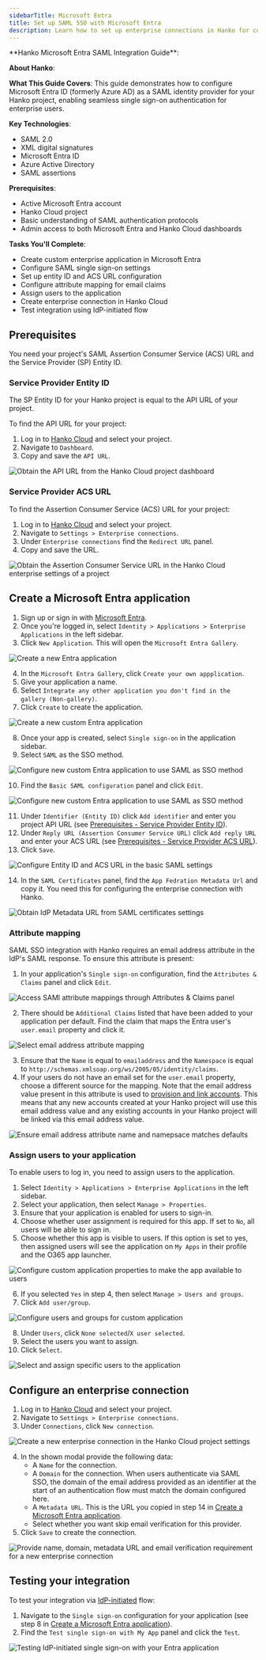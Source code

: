 ```yaml
---
sidebarTitle: Microsoft Entra
title: Set up SAML SSO with Microsoft Entra
description: Learn how to set up enterprise connections in Hanko for customers using Microsoft Entra as SAML identity provider.
---
```



<div class="hidden">
**Hanko Microsoft Entra SAML Integration Guide**:

**About Hanko**:
<HankoAbout />

**What This Guide Covers**: This guide demonstrates how to configure Microsoft Entra ID (formerly Azure AD) as a SAML identity provider for your Hanko project, enabling seamless single sign-on authentication for enterprise users.

**Key Technologies**:
- SAML 2.0
- XML digital signatures
- Microsoft Entra ID
- Azure Active Directory
- SAML assertions

**Prerequisites**:
- Active Microsoft Entra account
- Hanko Cloud project
- Basic understanding of SAML authentication protocols
- Admin access to both Microsoft Entra and Hanko Cloud dashboards

**Tasks You'll Complete**: 
- Create custom enterprise application in Microsoft Entra
- Configure SAML single sign-on settings
- Set up entity ID and ACS URL configuration
- Configure attribute mapping for email claims
- Assign users to the application
- Create enterprise connection in Hanko Cloud
- Test integration using IdP-initiated flow
</div>

## Prerequisites

You need your project's SAML Assertion Consumer Service (ACS) URL and the Service Provider (SP) Entity ID.

### Service Provider Entity ID

The SP Entity ID for your Hanko project is equal to the API URL of your project.

To find the API URL for your project:

1. Log in to [Hanko Cloud](https://cloud.hanko.io) and select your project.
2. Navigate to `Dashboard`.
3. Copy and save the `API URL`.

<Frame>
    <img
        src="/images/saml/hanko-console-api-url.png"
        alt="Obtain the API URL from the Hanko Cloud project dashboard"
        width={500}
        style={{ borderRadius: "0.5rem" }}
    />
</Frame>

### Service Provider ACS URL

To find the Assertion Consumer Service (ACS) URL for your project:

1. Log in to [Hanko Cloud](https://cloud.hanko.io) and select your project.
2. Navigate to `Settings > Enterprise connections`.
3. Under `Enterprise connections` find the `Redirect URL` panel.
4. Copy and save the URL.

<Frame>
    <img
        src="/images/saml/hanko-console-acs-url.png"
        alt="Obtain the Assertion Consumer Service URL in the Hanko Cloud enterprise settings of a project"
        width={500}
        style={{ borderRadius: "0.5rem" }}
    />
</Frame>

## Create a Microsoft Entra application

1. Sign up or sign in with [Microsoft Entra](https://entra.microsoft.com/).
2. Once you're logged in, select `Identity > Applications > Enterprise Applications` in the left sidebar.
3. Click `New Application`. This will open the `Microsoft Entra Gallery`.

<Frame>
    <img
        src="/images/saml/entra/entra-new-application.png"
        alt="Create a new Entra application"
        width={500}
        style={{ borderRadius: "0.5rem" }}
    />
</Frame>

4. In the `Microsoft Entra Gallery`, click `Create your own appplication`.
5. Give your application a name.
6. Select `Integrate any other application you don't find in the gallery (Non-gallery)`.
7. Click `Create` to create the application.

<Frame>
    <img
        src="/images/saml/entra/entra-create-new-application-custom.png"
        alt="Create a new custom Entra application"
        width={500}
        style={{ borderRadius: "0.5rem" }}
    />
</Frame>

8. Once your app is created, select `Single sign-on` in the application sidebar.
9. Select `SAML` as the SSO method.

<Frame>
    <img
        src="/images/saml/entra/entra-configure-custom-application-sso.png"
        alt="Configure new custom Entra application to use SAML as SSO method"
        width={500}
        style={{ borderRadius: "0.5rem" }}
    />
</Frame>

10. Find the `Basic SAML configuration` panel and click `Edit`.

<Frame>
    <img
        src="/images/saml/entra/entra-configure-custom-application-sso-configuration.png"
        alt="Configure new custom Entra application to use SAML as SSO method"
        width={500}
        style={{ borderRadius: "0.5rem" }}
    />
</Frame>

11. Under `Identifier (Entity ID)` click `Add identifier` and enter you project API URL
    (see [Prerequisites - Service Provider Entity ID](#service-provider-entity-id)).
12. Under `Reply URL (Assertion Consumer Service URL)` click `Add reply URL` and enter your ACS URL
    (see [Prerequisites - Service Provider ACS URL](#service-provider-acs-url)).
13. Click `Save`.

<Frame>
    <img
        src="/images/saml/entra/entra-configure-custom-application-sso-configuration-basic.png"
        alt="Configure Entity ID and ACS URL in the basic SAML settings"
        width={500}
        style={{ borderRadius: "0.5rem" }}
    />
</Frame>

14. In the `SAML Certificates` panel, find the `App Fedration Metadata Url` and copy it. You need this for
configuring the enterprise connection with Hanko.

<Frame>
    <img
        src="/images/saml/entra/entra-custom-application-metadata-url.png"
        alt="Obtain IdP Metadata URL from SAML certificates settings"
        width={500}
        style={{ borderRadius: "0.5rem" }}
    />
</Frame>

### Attribute mapping

SAML SSO integration with Hanko requires an email address attribute in the IdP's SAML response. To ensure this attribute is present:

1. In your application's `Single sign-on` configuration, find the `Attributes & Claims` panel and click `Edit`.

<Frame>
    <img
        src="/images/saml/entra/entra-custom-application-attributes.png"
        alt="Access SAMl attribute mappings through Attributes & Claims panel"
        width={500}
        style={{ borderRadius: "0.5rem" }}
    />
</Frame>

2. There should be `Additional Claims` listed that have been added to your application per default. Find the claim that
maps the Entra user's `user.email` property and click it.

<Frame>
    <img
        src="/images/saml/entra/entra-custom-application-attributes-details.png"
        alt="Select email address attribute mapping"
        width={500}
        style={{ borderRadius: "0.5rem" }}
    />
</Frame>

3. Ensure that the `Name` is equal to `emailaddress` and the `Namespace` is equal
   to `http://schemas.xmlsoap.org/ws/2005/05/identity/claims`.
4. If your users do not have an email set for the `user.email` property, choose a different source for the
   mapping. Note that the email address value present in this attribute is used to
   [provision and link accounts](/guides/enterprise-sso/introduction#account-provisioning-and-linking).
   This means that any new accounts created at your Hanko project will use this email address value and any existing
   accounts in your Hanko project will be linked via this email address value.

<Frame>
    <img
        src="/images/saml/entra/entra-custom-application-attributes-email.png"
        alt="Ensure email address attribute name and namepsace matches defaults"
        width={500}
        style={{ borderRadius: "0.5rem" }}
    />
</Frame>

### Assign users to your application

To enable users to log in, you need to assign users to the application.

1. Select `Identity > Applications > Enterprise Applications` in the left sidebar.
2. Select your application, then select `Manage > Properties`.
3. Ensure that your application is enabled for users to sign-in.
4. Choose whether user assignment is required for this app. If set to `No`, all users will be able to sign in.
5. Choose whether this app is visible to users. If this option is set to yes, then assigned users will see the
application on `My Apps` in their profile and the O365 app launcher.

<Frame>
    <img
        src="/images/saml/entra/entra-custom-application-properties.png"
        alt="Configure custom application properties to make the app available to users"
        width={500}
        style={{ borderRadius: "0.5rem" }}
    />
</Frame>

6. If you selected `Yes` in step 4, then select `Manage > Users and groups`.
7. Click `Add user/group`.

<Frame>
    <img
        src="/images/saml/entra/entra-custom-application-users-and-groups.png"
        alt="Configure users and groups for custom application"
        width={500}
        style={{ borderRadius: "0.5rem" }}
    />
</Frame>

8. Under `Users`, click `None selected`/`X user selected`.
9. Select the users you want to assign.
10. Click `Select`.

<Frame>
    <img
        src="/images/saml/entra/entra-custom-application-users-and-groups-2.png"
        alt="Select and assign specific users to the application"
        width={500}
        style={{ borderRadius: "0.5rem" }}
    />
</Frame>


## Configure an enterprise connection

1. Log in to [Hanko Cloud](https://cloud.hanko.io) and select your project.
2. Navigate to `Settings > Enterprise connections`.
3. Under `Connections`, click `New connection`.

<Frame>
    <img
        src="/images/saml/hanko-console-new-saml-connection.png"
        alt="Create a new enterprise connection in the Hanko Cloud project settings"
        width={500}
        style={{ borderRadius: "0.5rem" }}
    />
</Frame>

4. In the shown modal provide the following data:
   -  A `Name` for the connection.
   -  A `Domain` for the connection. When users authenticate via SAML SSO, the domain of the email
      address provided as an identifier at the start of an authentication flow must match the domain configured here.
   -  A `Metadata URL`. This is the URL you copied in step 14 in [Create a Microsoft Entra application](#create-a-microsoft-entra-application).
   -  Select whether you want skip email verification for this provider.
5. Click `Save` to create the connection.

<Frame>
    <img
        src="/images/saml/hanko-console-new-saml-connection-data.png"
        alt="Provide name, domain, metadata URL and email verification requirement for a new enterprise connection"
        width={500}
        style={{ borderRadius: "0.5rem" }}
    />
</Frame>

## Testing your integration

To test your integration via [IdP-initiated](/guides/enterprise-sso/introduction#identity-provider-initiated-sso)
flow:

1. Navigate to the `Single sign-on` configuration for your application (see step 8 in [Create a Microsoft Entra application](#create-a-microsoft-entra-application)).
2. Find the `Test single sign-on with My App`  panel and click the `Test`.

<Frame>
    <img
        src="/images/saml/entra/entra-test-idp-initiated.png"
        alt="Testing IdP-initiated single sign-on with your Entra application"
        width={500}
        style={{ borderRadius: "0.5rem" }}
    />
</Frame>
